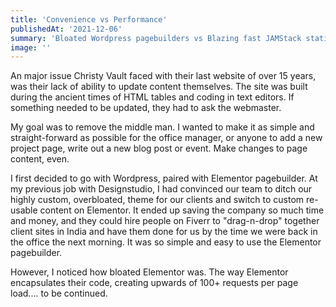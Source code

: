 ```yaml
---
title: 'Convenience vs Performance'
publishedAt: '2021-12-06'
summary: 'Bloated Wordpress pagebuilders vs Blazing fast JAMStack static sites'
image: ''
---
```


An major issue Christy Vault faced with their last website of over 15 years, was their lack of ability to update content themselves. The site was built during the ancient times of HTML tables and coding in text editors. If something needed to be updated, they had to ask the webmaster.

My goal was to remove the middle man. I wanted to make it as simple and straight-forward as possible for the office manager, or anyone to add a new project page, write out a new blog post or event. Make changes to page content, even.

I first decided to go with Wordpress, paired with Elementor pagebuilder. At my previous job with Designstudio, I had convinced our team to ditch our highly custom, overbloated, theme for our clients and switch to custom re-usable content on Elementor. It ended up saving the company so much time and money, and they could hire people on Fiverr to "drag-n-drop" together client sites in India and have them done for us by the time we were back in the office the next morning. It was so simple and easy to use the Elementor pagebuilder.

However, I noticed how bloated Elementor was. The way Elementor encapsulates their code, creating upwards of 100+ requests per page load.... to be continued.
